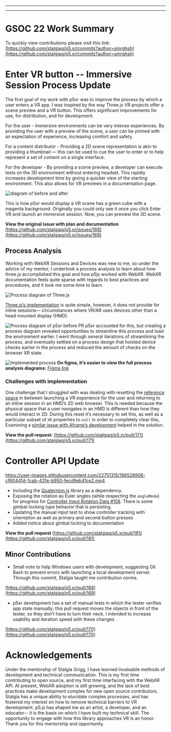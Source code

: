 
---

---
# GSOC 22 Work Summary
To quickly view contributions please visit this link:
[https://github.com/stalgiag/p5.xr/commits?author=smrghsh](https://github.com/stalgiag/p5.xr/commits?author=smrghsh)


# Enter VR button -- Immersive Session Process Update
The first goal of my work with p5xr was to improve the process by which a user enters a VR app. I was inspired by the way Three.js VR projects offer a scene preview and a VR button. This offers significant improvements for use, for distribution, and for development.

For the user - Immersive environments can be very intense experiences. By providing the user with a preview of the scene, a user can be primed with an expectation of experience, increasing comfort and safety.

For a content distributor - Providing a 2D scene representation is akin to providing a thumbnail — this can be used to cue the user to enter or to help represent a set of content on a single interface.

For the developer - By providing a scene preview, a developer can execute tests on the 3D environment without entering headset. This rapidly increases development time by giving a quicker view of the starting environment. This also allows for VR previews in a documentation page.

![diagram of before and after](https://user-images.githubusercontent.com/22751315/179292673-63ed9c21-05af-448d-8a64-17f46f698206.png)

This is how p5xr would display a VR scene has a green cube with a magenta background. Originally you could only see it once you click Enter VR and launch an immersive session. Now, you can preview the 3D scene.

**View the original issue with plan and documentation**
[https://github.com/stalgiag/p5.xr/issues/169](https://github.com/stalgiag/p5.xr/issues/169)

## Process Analysis
Working with WebXR Sessions and Devices was new to me, so under the advice of my mentor, I undertook a process analysis to learn about how three.js accomplished this goal and how p5js worked with WebXR. WebXR documentation feels quite sparse with regards to best practices and procedures, and it took me some time to learn.

![Process diagram of Three.js](https://user-images.githubusercontent.com/22751315/179166072-0982e2b6-8fb3-4305-9727-c48f39cd6ad9.png)

[Three.js’s implementation](https://github.com/mrdoob/three.js/blob/master/examples/jsm/webxr/VRButton.js) is quite simple, however, it does not provide for inline sessions— circumstances where VR/AR uses devices other than a head mounted display (HMD).

![Process diagram of p5xr before PR](https://user-images.githubusercontent.com/22751315/179165850-8cf8d7b9-fcfc-433f-be3c-2b2d1afb517e.png)
p5xr accounted for this, but creating a process diagram revealed opportunities to streamline this process and load the environment earlier. I went through several iterations of streamlining the process, and eventually settled on a process design that hoisted device checks earlier in the process and reduced the amount of checks on the browser XR state.

![Implemented process](https://user-images.githubusercontent.com/22751315/189506616-2aadef57-ade0-4e12-b34c-5aace04710e0.png)
**On figma, it’s easier to view the full process analysis diagrams:**
[Figma link](https://www.figma.com/file/MO8ffPGo90uwwua4qqyT4W/three.js-vs-p5xr-vs-new-p5xr-XR-launcher?node-id=0%3A1)

### Challenges with implementation
One challenge that I struggled with was dealing with resetting the [reference space](https://immersive-web.github.io/webxr/spatial-tracking-explainer.html) in between launching a VR experience for the user and returning to an inline session in an HMD’s 2D web browser. This is needed because the physical space that a user navigates in an HMD is different than how they would interact in 2D. During this reset it’s necessary to set this, as well as a particular subset of  `XR` properties to `null` in order to completely clear this, Examining a [similar issue with Aframe’s development](https://github.com/aframevr/aframe/issues/4406) helped in the solution. 

**View the pull request:**
[https://github.com/stalgiag/p5.xr/pull/171](https://github.com/stalgiag/p5.xr/pull/171)

# Controller API Update
https://user-images.githubusercontent.com/22751315/186528906-cf60441d-1cab-431e-b950-fecd9eb41ce2.mp4

- Including the [Quaternion.js](https://github.com/infusion/Quaternion.js/) library as a dependency.
- Exposing the rotation as Euler angles (while respecting the `angleMode`) for progress for [Controller Input Rotation Data #158](https://github.com/stalgiag/p5.xr/issues/158). There is some gimbal-locking type behavior that is persisting.
- Updating the manual input test to show controller tracking with orientation as well as primary and second button presses
- Added notice about gimbal locking to documentation

**View the pull request**
[https://github.com/stalgiag/p5.xr/pull/181](https://github.com/stalgiag/p5.xr/pull/181)


## Minor Contributions
- Small note to help Windows users with development, suggesting Git Bash to prevent errors with launching a local development server. Through this commit, Stalgia taught me contribution norms.

[https://github.com/stalgiag/p5.xr/pull/168](https://github.com/stalgiag/p5.xr/pull/168)

- p5xr development has a set of manual tests in which the tester verifies app state manually; this pull request moves the objects in front of the tester, so they don’t have to turn their neck. I intended to increase usability and iteration speed with these changes

[https://github.com/stalgiag/p5.xr/pull/170](https://github.com/stalgiag/p5.xr/pull/170)


# Acknowledgements
Under the mentorship of Stalgia Grigg, I have learned invaluable methods of development and technical communication. This is my first time contributing to open source, and my first time interfacing with the WebXR API. At present, WebXR adoption is still growing, and the lack of best practices make development complex for new open source contributors. Stalgia has a unique ability to elucidate complex processes, and has fostered my interest on how to remove technical barriers to VR development. p5.js has shaped me as an artist, a developer, and an educator-- it is the basis on which I have built my technical skill. The opportunity to engage with how this library approaches VR is an honor. Thank you for this mentorship and opportunity.



  